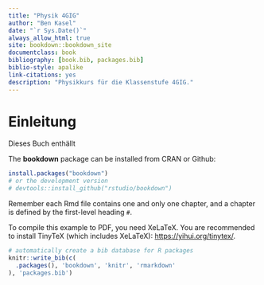 ```yaml
--- 
title: "Physik 4GIG"
author: "Ben Kasel"
date: "`r Sys.Date()`"
always_allow_html: true
site: bookdown::bookdown_site
documentclass: book
bibliography: [book.bib, packages.bib]
biblio-style: apalike
link-citations: yes
description: "Physikkurs für die Klassenstufe 4GIG."
---
```


# Einleitung

Dieses Buch enthällt

The **bookdown** package can be installed from CRAN or Github:

```r
install.packages("bookdown")
# or the development version
# devtools::install_github("rstudio/bookdown")
```

Remember each Rmd file contains one and only one chapter, and a chapter is defined by the first-level heading `#`.

To compile this example to PDF, you need XeLaTeX. You are recommended to install TinyTeX (which includes XeLaTeX): <https://yihui.org/tinytex/>.

```r
# automatically create a bib database for R packages
knitr::write_bib(c(
  .packages(), 'bookdown', 'knitr', 'rmarkdown'
), 'packages.bib')
```
